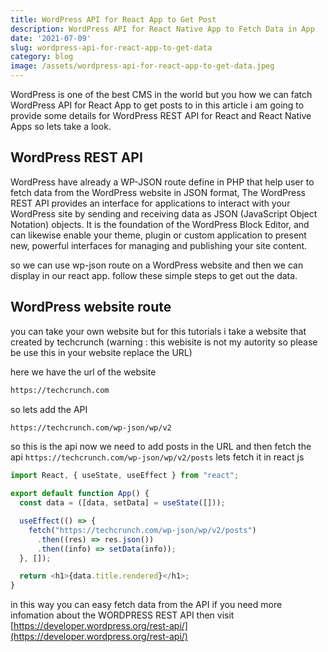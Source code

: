 ```yaml
---
title: WordPress API for React App to Get Post
description: WordPress API for React Native App to Fetch Data in App
date: '2021-07-09'
slug: wordpress-api-for-react-app-to-get-data
category: blog
image: /assets/wordpress-api-for-react-app-to-get-data.jpeg
---
```


WordPress is one of the best CMS in the world but you how we can fatch WordPress API for React App to get posts to in this article i am going to provide some details for WordPress REST API for React and React Native Apps so lets take a look.

## WordPress REST API

WordPress have already a WP-JSON route define in PHP that help user to fetch data from the WordPress website in JSON format, The WordPress REST API provides an interface for applications to interact with your WordPress site by sending and receiving data as JSON (JavaScript Object Notation) objects. It is the foundation of the WordPress Block Editor, and can likewise enable your theme, plugin or custom application to present new, powerful interfaces for managing and publishing your site content.

so we can use wp-json route on a WordPress website and then we can display in our react app. follow these simple steps to get out the data.

## WordPress website route

you can take your own website but for this tutorials i take a website that created by techcrunch (warning : this webisite is not my autority so please be use this in your website replace the URL)

here we have the url of the website

```html
https://techcrunch.com
```

so lets add the API

```html
https://techcrunch.com/wp-json/wp/v2
```

so this is the api now we need to add posts in the URL and then fetch the api
`https://techcrunch.com/wp-json/wp/v2/posts` lets fetch it
in react js

```javascript
import React, { useState, useEffect } from "react";

export default function App() {
  const data = ([data, setData] = useState([]));

  useEffect(() => {
    fetch("https://techcrunch.com/wp-json/wp/v2/posts")
      .then((res) => res.json())
      .then((info) => setData(info));
  }, []);

  return <h1>{data.title.rendered}</h1>;
}
```

in this way you can easy fetch data from the API if you need more infomation about the WORDPRESS REST API then visit [https://developer.wordpress.org/rest-api/](https://developer.wordpress.org/rest-api/)
